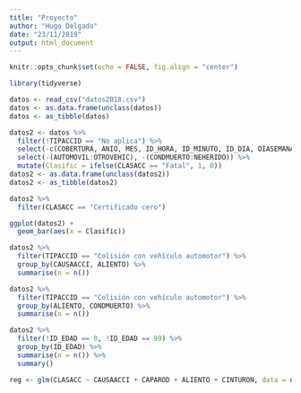 ```yaml
---
title: "Proyecto"
author: "Hugo Delgado"
date: "23/11/2019"
output: html_document
---
```


```r
knitr::opts_chunk$set(echo = FALSE, fig.align = "center")
```


```r
library(tidyverse)
```


```r
datos <- read_csv("datos2018.csv")
datos <- as.data.frame(unclass(datos))
datos <- as_tibble(datos)
```


```r
datos2 <- datos %>% 
  filter(!TIPACCID == "No aplica") %>% 
  select(-c(COBERTURA, ANIO, MES, ID_HORA, ID_MINUTO, ID_DIA, DIASEMANA, URBANA, SUBURBANA, ESTATUS)) %>% 
  select(-(AUTOMOVIL:OTROVEHIC), -(CONDMUERTO:NEHERIDO)) %>% 
  mutate(Clasific = ifelse(CLASACC == "Fatal", 1, 0))
datos2 <- as.data.frame(unclass(datos2))
datos2 <- as_tibble(datos2)
```


```r
datos2 %>% 
  filter(CLASACC == "Certificado cero")
```


```r
ggplot(datos2) + 
  geom_bar(aes(x = Clasific))
```


```r
datos2 %>% 
  filter(TIPACCID == "Colisión con vehículo automotor") %>% 
  group_by(CAUSAACCI, ALIENTO) %>% 
  summarise(n = n())
```


```r
datos2 %>% 
  filter(TIPACCID == "Colisión con vehículo automotor") %>% 
  group_by(ALIENTO, CONDMUERTO) %>% 
  summarise(n = n())
```

```r
datos2 %>% 
  filter(!ID_EDAD == 0, !ID_EDAD == 99) %>% 
  group_by(ID_EDAD) %>% 
  summarise(n = n()) %>% 
  summary()
```


```r
reg <- glm(CLASACC ~ CAUSAACCI + CAPAROD + ALIENTO + CINTURON, data = datos2)
```







